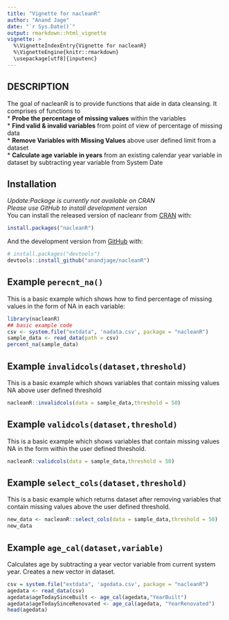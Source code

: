 ```yaml
---
title: "Vignette for nacleanR"
author: "Anand Jage"
date: "`r Sys.Date()`"
output: rmarkdown::html_vignette
vignette: >
  %\VignetteIndexEntry{Vignette for nacleanR}
  %\VignetteEngine{knitr::rmarkdown}
  \usepackage[utf8]{inputenc}
---
```


<!-- badges: start -->
<!-- badges: end -->

## DESCRIPTION  
The goal of nacleanR is to provide functions that aide in data cleansing. It comprises of functions to   
* **Probe the percentage of missing values** within the variables  
* **Find valid & invalid variables** from point of view of percentage of missing data  
* **Remove Variables with Missing Values** above user defined limit from a dataset   
* **Calculate age variable in years** from an existing calendar year variable in dataset by subtracting year variable from System Date 


## Installation
*Update:Package is currently not available on CRAN*  
*Please use GitHub to install development version*  
You can install the released version of nacleanr from [CRAN](https://CRAN.R-project.org) with:

``` r
install.packages("nacleanR")
```

And the development version from [GitHub](https://github.com/) with:

``` r
# install.packages("devtools")
devtools::install_github("anandjage/nacleanR")
```
## Example ```perecnt_na()```

This is a basic example which shows how to find percentage of missing values in the form of NA in each variable:

```r
library(nacleanR)
## basic example code
csv <- system.file("extdata", 'nadata.csv', package = "nacleanR")
sample_data <- read_data(path = csv)
percent_na(sample_data)
```



## Example ```invalidcols(dataset,threshold)```
This is a basic example which shows variables that contain missing values NA above user defined threshold

```r
nacleanR::invalidcols(data = sample_data,threshold = 50)
```

## Example ```validcols(dataset,threshold)```
This is a basic example which shows variables that contain missing values NA in the form within the user defined threshold.

```r
nacleanR::validcols(data = sample_data,threshold = 50)
```

## Example ```select_cols(dataset,threshold)```

This is a basic example which returns dataset after removing variables that contain missing values above the user defined threshold.

```r
new_data <- nacleanR::select_cols(data = sample_data,threshold = 50)
new_data
```


## Example ```age_cal(dataset,variable)```

Calculates age by subtracting a year vector variable from current system year. Creates a new vector in dataset.

```r
csv = system.file("extdata", 'agedata.csv', package = "nacleanR")
agedata <- read_data(csv)
agedata$ageTodaySinceBuilt <- age_cal(agedata,"YearBuilt")
agedata$ageTodaySinceRenovated <- age_cal(agedata, "YearRenovated")
head(agedata)
```


